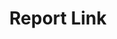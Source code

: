 ---
title: 'Report Link'
description: 'Provides a URL that can be used to view the report for the user.'
openapi: GET /users/{userid}/reportlink
---